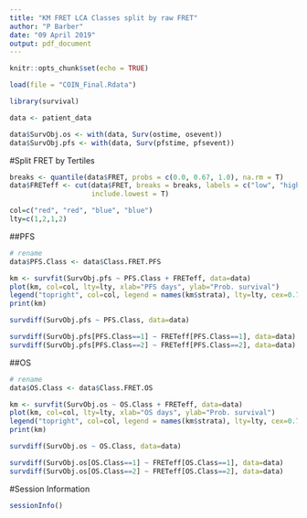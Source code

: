 ```yaml
---
title: "KM FRET LCA Classes split by raw FRET"
author: "P Barber"
date: "09 April 2019"
output: pdf_document
---
```


```r
knitr::opts_chunk$set(echo = TRUE)
```

```r
load(file = "COIN_Final.Rdata")
```

```r
library(survival)

data <- patient_data

data$SurvObj.os <- with(data, Surv(ostime, osevent))
data$SurvObj.pfs <- with(data, Surv(pfstime, pfsevent))

```

#Split FRET by Tertiles

```r

breaks <- quantile(data$FRET, probs = c(0.0, 0.67, 1.0), na.rm = T)
data$FRETeff <- cut(data$FRET, breaks = breaks, labels = c("low", "high"), 
                    include.lowest = T)

col=c("red", "red", "blue", "blue") 
lty=c(1,2,1,2)
```

##PFS

```r

# rename
data$PFS.Class <- data$Class.FRET.PFS

km <- survfit(SurvObj.pfs ~ PFS.Class + FRETeff, data=data)
plot(km, col=col, lty=lty, xlab="PFS days", ylab="Prob. survival")
legend("topright", col=col, legend = names(km$strata), lty=lty, cex=0.75)
print(km)

survdiff(SurvObj.pfs ~ PFS.Class, data=data)

survdiff(SurvObj.pfs[PFS.Class==1] ~ FRETeff[PFS.Class==1], data=data)
survdiff(SurvObj.pfs[PFS.Class==2] ~ FRETeff[PFS.Class==2], data=data)

```

##OS

```r

# rename
data$OS.Class <- data$Class.FRET.OS

km <- survfit(SurvObj.os ~ OS.Class + FRETeff, data=data)
plot(km, col=col, lty=lty, xlab="OS days", ylab="Prob. survival")
legend("topright", col=col, legend = names(km$strata), lty=lty, cex=0.75)
print(km)

survdiff(SurvObj.os ~ OS.Class, data=data)

survdiff(SurvObj.os[OS.Class==1] ~ FRETeff[OS.Class==1], data=data)
survdiff(SurvObj.os[OS.Class==2] ~ FRETeff[OS.Class==2], data=data)
```

#Session Information

```r
sessionInfo()
```


